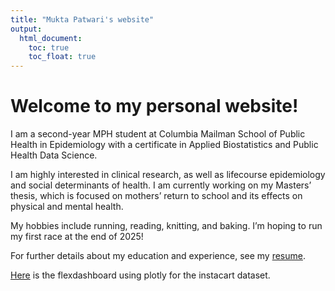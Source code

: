 ```yaml
---
title: "Mukta Patwari's website"
output: 
  html_document:
    toc: true
    toc_float: true
---
```


# Welcome to my personal website!
I am a second-year MPH student at Columbia Mailman School of Public Health in Epidemiology with a certificate in Applied Biostatistics and Public Health Data Science.

I am highly interested in clinical research, as well as lifecourse epidemiology and social determinants of health. I am currently working on my Masters' thesis, which is focused on mothers' return to school and its effects on physical and mental health.

My hobbies include running, reading, knitting, and baking. I'm hoping to run my first race at the end of 2025!

For further details about my education and experience, see my [resume](resume.html).

[Here](dashboard.html) is the flexdashboard using plotly for the instacart dataset.
